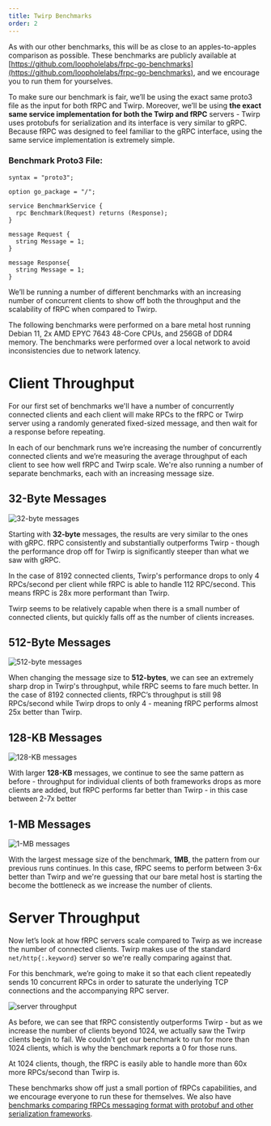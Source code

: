 ```yaml
---
title: Twirp Benchmarks
order: 2
---
```


As with our other benchmarks, this will be as close to an apples-to-apples comparison as possible.
These benchmarks are publicly available at [https://github.com/loopholelabs/frpc-go-benchmarks](https://github.com/loopholelabs/frpc-go-benchmarks), and we encourage you to run them for yourselves.

To make sure our benchmark is fair, we’ll be using the exact same proto3 file as the input for both fRPC and Twirp.
Moreover, we’ll be using **the exact same service implementation for both the Twirp and fRPC** servers - Twirp uses protobufs for serialization and its interface is very similar to gRPC. Because fRPC was designed
to feel familiar to the gRPC interface, using the same service implementation is extremely simple.

### Benchmark Proto3 File:

```proto3
syntax = "proto3";

option go_package = "/";

service BenchmarkService {
  rpc Benchmark(Request) returns (Response);
}

message Request {
  string Message = 1;
}

message Response{
  string Message = 1;
}
```

We’ll be running a number of different benchmarks with an increasing number of concurrent clients to show off both the throughput and the scalability of fRPC when compared to Twirp.

The following benchmarks were performed on a bare metal host running Debian 11, 2x AMD EPYC 7643 48-Core CPUs, and 256GB of DDR4 memory. The benchmarks were performed over a local network to avoid inconsistencies due to network latency.

# Client Throughput

For our first set of benchmarks we'll have a number of concurrently connected clients and each client will make RPCs to the fRPC or
Twirp server using a randomly generated fixed-sized message, and then wait for a response before repeating.

In each of our benchmark runs we’re increasing the number of concurrently connected clients and we’re measuring the average throughput of each client to see how well fRPC and Twirp scale. We're also
running a number of separate benchmarks, each with an increasing message size.

## 32-Byte Messages
![32-byte messages](/images/twirp/32byte.png)

Starting with **32-byte** messages, the results are very similar to the ones with gRPC. fRPC consistently and
substantially outperforms Twirp - though the performance drop off for Twirp is significantly steeper than what we saw with gRPC.

In the case of 8192 connected clients, Twirp's performance drops to only 4 RPCs/second per client while fRPC is able to handle 112 RPC/second.
This means fRPC is 28x more performant than Twirp.

Twirp seems to be relatively capable when there is a small number of connected clients, but quickly falls off as the number of clients increases.

## 512-Byte Messages
![512-byte messages](/images/twirp/512byte.png)

When changing the message size to **512-bytes**, we can see an extremely sharp drop in Twirp's throughput, while fRPC seems to fare
much better. In the case of 8192 connected clients, fRPC’s throughput is still 98 RPCs/second while Twirp drops to only 4 - meaning
fRPC performs almost 25x better than Twirp.

## 128-KB Messages
![128-KB messages](/images/twirp/128kb.png)

With larger **128-KB** messages, we continue to see the same pattern as before - throughput for individual clients of both frameworks
drops as more clients are added, but fRPC performs far better than Twirp - in this case between 2-7x better

## 1-MB Messages
![1-MB messages](/images/twirp/1mb.png)

With the largest message size of the benchmark, **1MB**, the pattern from our previous runs continues. In this case, fRPC
seems to perform between 3-6x better than Twirp and we're guessing that our bare metal host is starting the become the bottleneck as
we increase the number of clients.

# Server Throughput

Now let’s look at how fRPC servers scale compared to Twirp as we increase the number of connected clients. Twirp makes
use of the standard `net/http{:.keyword}` server so we're really comparing against that.

For this benchmark, we’re going to make it so that each client repeatedly sends 10 concurrent RPCs in order to
saturate the underlying TCP connections and the accompanying RPC server.

![server throughput](/images/twirp/throughput.png)

As before, we can see that fRPC consistently outperforms Twirp - but as we increase the number of clients beyond 1024,
we actually saw the Twirp clients begin to fail. We couldn't get our benchmark to run for more than 1024 clients, which is
why the benchmark reports a 0 for those runs.

At 1024 clients, though, the fRPC is easily able to handle more than 60x more RPCs/second than Twirp is.

These benchmarks show off just a small portion of fRPCs capabilities, and we encourage everyone to run
these for themselves. We also have [benchmarks comparing fRPCs messaging format with protobuf and other serialization frameworks](https://github.com/loopholelabs/polyglot-go-benchmarks).
